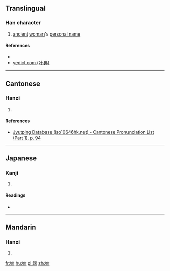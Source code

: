 ==Translingual==

===Han character===
{{Han char|rn=38|rad=女|as=09|sn=12|four=4242<sub>7</sub>|canj=女山一月 (VUMB)|ids=⿰[[女]][[耑]]}}

# [[ancient]] [[woman]]'s [[personal name]]

====References====
* {{Han ref|kx=0266.310|dkj=06492|hdz=21066.060|uh=5A8F|ud=23183|bh=D8CD|bd=55501}}
*[http://yedict.com/htm/5A/5A8F.htm yedict.com (叶典)]

----

==Cantonese==

===Hanzi===
{{yue-hanzi|jyut=[[dyun1]]|y=dyun1}}

# {{defn|lang=yue|sort=女09}}

====References====
* [http://www.iso10646hk.net/jp/document/download.jsp Jyutping Database (iso10646hk.net) - Cantonese Pronunciation List (Part 1), p. 94]

----

==Japanese==

===Kanji===
{{ja-kanji|grade=|rs=女09}}

# {{defn|lang=ja|sort=女09}}

====Readings====
* {{ja-readings|on=[[たん]] (tan)|kun=}}

----

==Mandarin==

===Hanzi===
{{cmn-hanzi|pin=[[duān]] ([[duan1]])|wg=tuan<sup>1</sup>}}

# {{defn|lang=cmn|sort=女09}}

[[fr:媏]]
[[hu:媏]]
[[pl:媏]]
[[zh:媏]]